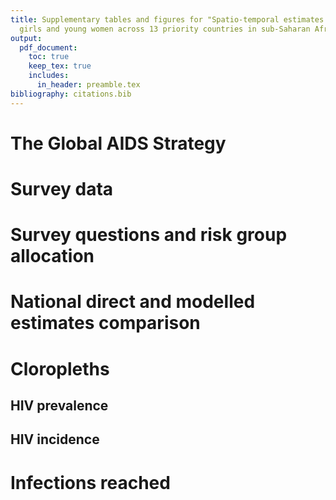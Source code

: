 ```yaml
---
title: Supplementary tables and figures for "Spatio-temporal estimates of HIV risk group proportions for adolescent
  girls and young women across 13 priority countries in sub-Saharan Africa"
output:
  pdf_document:
    toc: true
    keep_tex: true
    includes:
      in_header: preamble.tex
bibliography: citations.bib
---
```


\newpage

# The Global AIDS Strategy

\begin{table}[h]
\centering
\begin{tabularx}{\textwidth}{lX}
\toprule
Prioritisation strata & Criterion \\
\midrule
Low & 0.3-1\% incidence AND low-risk behaviour OR $<$0.3\% incidence AND high-risk behaviour \\
Moderate & 1-3\% incidence AND low-risk behaviour OR 0.3-1\% incidence AND high-risk behaviour \\
High & 1-3\% incidence AND high-risk behaviour \\
Very high & $>$3\% incidence \\
\bottomrule
\end{tabularx}
\caption{Prioritisation strata.}
\label{tab:unaids-strategy-prioritisation}
\end{table}

\begin{table}[h]
\centering
\begin{tabularx}{\textwidth}{lX}
\toprule
Intervention & Details \\
\midrule
STI screening and treatment & (Remain to be filled in: describe targets and commitments in terms of each prioritisation strata) \\
PrEP use & (As above) \\
Access to PEP & (As above) \\
Comprehensive sexuality education & (As above) \\
Economic empowerment & (As above) \\
\bottomrule
\end{tabularx}
\caption{Targets and commitments.}
\label{tab:unaids-strategy-targets}
\end{table}

\clearpage

# Survey data

\begin{longtable}{rlrcrrrr}
\toprule
\multicolumn{1}{l}{} &  &  &  & \multicolumn{4}{c}{Sample size} \\ 
\cmidrule(lr){5-8}
\multicolumn{1}{l}{} & Type & Year & Transactional sex question & 15-19 & 20-24 & 25-29 & Total \\ 
\midrule
\multicolumn{1}{l}{Botswana} \\ 
\midrule
 & BAIS & 2013 & \cmark & 557 & 588 & 649 & 1794 \\ 
Total &  &  &  & $557$ & $588$ & $649$ & $1794$ \\ 
\midrule
\multicolumn{1}{l}{Cameroon} \\ 
\midrule
 & DHS & 2004 & \xmark & 2675 & 2207 & 1732 & 6614 \\ 
 & DHS & 2011 & \xmark & 3588 & 3115 & 2655 & 9358 \\ 
 & PHIA & 2017 & \xmark & 2620 & 2339 & 2259 & 7218 \\ 
 & DHS & 2018 & \cmark & 3349 & 2463 & 2345 & 8157 \\ 
Total &  &  &  & $12232$ & $10124$ & $8991$ & $31347$ \\ 
\midrule
\multicolumn{1}{l}{Kenya} \\ 
\midrule
 & DHS & 2003 & \xmark & 1819 & 1709 & 1391 & 4919 \\ 
 & DHS & 2008 & \xmark & 1767 & 1743 & 1419 & 4929 \\ 
 & DHS & 2014 & \xmark & 2861 & 2534 & 2858 & 8253 \\ 
Total &  &  &  & $6447$ & $5986$ & $5668$ & $18101$ \\ 
\midrule
\multicolumn{1}{l}{Lesotho} \\ 
\midrule
 & DHS & 2004 & \xmark & 1761 & 1455 & 1026 & 4242 \\ 
 & DHS & 2009 & \xmark & 1833 & 1543 & 1194 & 4570 \\ 
 & DHS & 2014 & \xmark & 1537 & 1292 & 1067 & 3896 \\ 
 & PHIA & 2017 & \cmark & 1156 & 1202 & 1054 & 3412 \\ 
Total &  &  &  & $6287$ & $5492$ & $4341$ & $16120$ \\ 
\midrule
\multicolumn{1}{l}{Mozambique} \\ 
\midrule
 & AIS & 2009 & \xmark & 1031 & 1106 & 987 & 3124 \\ 
 & DHS & 2011 & \xmark & 2932 & 2299 & 2206 & 7437 \\ 
 & AIS & 2015 & \xmark & 1552 & 1389 & 1080 & 4021 \\ 
Total &  &  &  & $5515$ & $4794$ & $4273$ & $14582$ \\ 
\midrule
\multicolumn{1}{l}{Malawi} \\ 
\midrule
 & DHS & 2000 & \xmark & 2914 & 2998 & 2358 & 8270 \\ 
 & DHS & 2004 & \xmark & 2407 & 2823 & 2135 & 7365 \\ 
 & DHS & 2010 & \xmark & 5031 & 4387 & 4309 & 13727 \\ 
 & DHS & 2015 & \cmark & 5273 & 5094 & 3976 & 14343 \\ 
 & PHIA & 2016 & \cmark & 1646 & 1934 & 1511 & 5091 \\ 
Total &  &  &  & $17271$ & $17236$ & $14289$ & $48796$ \\ 
\midrule
\multicolumn{1}{l}{Namibia} \\ 
\midrule
 & DHS & 2000 & \xmark & 1427 & 1313 & 1098 & 3838 \\ 
 & DHS & 2006 & \xmark & 2203 & 1869 & 1544 & 5616 \\ 
 & DHS & 2013 & \xmark & 1852 & 1709 & 1481 & 5042 \\ 
 & PHIA & 2017 & \cmark & 1491 & 1525 & 1370 & 4386 \\ 
Total &  &  &  & $6973$ & $6416$ & $5493$ & $18882$ \\ 
\midrule
\multicolumn{1}{l}{Eswatini} \\ 
\midrule
 & DHS & 2006 & \xmark & 1265 & 1027 & 731 & 3023 \\ 
 & PHIA & 2017 & \xmark & 1031 & 895 & 811 & 2737 \\ 
Total &  &  &  & $2296$ & $1922$ & $1542$ & $5760$ \\ 
\midrule
\multicolumn{1}{l}{Tanzania} \\ 
\midrule
 & AIS & 2003 & \xmark & 1466 & 1377 & 1270 & 4113 \\ 
 & AIS & 2007 & \xmark & 2137 & 1676 & 1509 & 5322 \\ 
 & DHS & 2010 & \xmark & 2221 & 1860 & 1613 & 5694 \\ 
 & AIS & 2012 & \xmark & 2474 & 1923 & 1815 & 6212 \\ 
 & PHIA & 2016 & \cmark & 2999 & 2845 & 2521 & 8365 \\ 
Total &  &  &  & $11297$ & $9681$ & $8728$ & $29706$ \\ 
\midrule
\multicolumn{1}{l}{Uganda} \\ 
\midrule
 & DHS & 2000 & \xmark & 1687 & 1541 & 1326 & 4554 \\ 
 & DHS & 2006 & \xmark & 1948 & 1660 & 1404 & 5012 \\ 
 & AIS & 2011 & \xmark & 2451 & 2164 & 1921 & 6536 \\ 
 & DHS & 2011 & \xmark & 2025 & 1664 & 1614 & 5303 \\ 
 & DHS & 2016 & \cmark & 4276 & 3782 & 3014 & 11072 \\ 
 & PHIA & 2016 & \xmark & 3289 & 3059 & 2574 & 8922 \\ 
\midrule 
Total &  &  &  & $15676$ & $13870$ & $11853$ & $41399$ \\ 
\midrule
\multicolumn{1}{l}{South Africa} \\ 
\midrule
 & DHS & 2016 & \cmark & 1505 & 1408 & 1397 & 4310 \\ 
Total &  &  &  & $1505$ & $1408$ & $1397$ & $4310$ \\ 
\midrule
\multicolumn{1}{l}{Zambia} \\ 
\midrule
 & DHS & 2007 & \xmark & 1598 & 1405 & 1373 & 4376 \\ 
 & DHS & 2013 & \xmark & 3685 & 3036 & 2789 & 9510 \\ 
 & PHIA & 2016 & \cmark & 2120 & 2045 & 1619 & 5784 \\ 
 & DHS & 2018 & \cmark & 3112 & 2687 & 2166 & 7965 \\ 
Total &  &  &  & $10515$ & $9173$ & $7947$ & $27635$ \\ 
\midrule
\multicolumn{1}{l}{Zimbabwe} \\ 
\midrule
 & DHS & 1999 & \xmark & 1467 & 1230 & 1011 & 3708 \\ 
 & DHS & 2005 & \xmark & 2128 & 1943 & 1438 & 5509 \\ 
 & DHS & 2010 & \xmark & 1963 & 1796 & 1679 & 5438 \\ 
 & DHS & 2015 & \cmark & 2154 & 1777 & 1646 & 5577 \\ 
 & PHIA & 2016 & \cmark & 2114 & 1817 & 1573 & 5504 \\ 
Total &  &  &  & $9826$ & $8563$ & $7347$ & $25736$ \\ 
\midrule 
\midrule 
Total &  &  &  & $106397$ & $95253$ & $82518$ & $284168$ \\ 
\bottomrule
\caption{All surveys that we used in our analysis and their sample sizes.}
\label{tab:surveys-used}
\end{longtable}

\begin{table}[h]
\centering
\begin{tabularx}{\textwidth}{lX}
\toprule
Survey & Exclusion reason \\ 
 \midrule
MOZ2003DHS & No GPS coordinates available to place survey clusters within districts. \\
TZA2015DHS & Insufficient sexual behaviour questions. \\
UGA2004AIS & Unable to download region boundaries. \\
ZMB2002DHS & No GPS coordinates available to place survey clusters within districts. \\
\bottomrule
\end{tabularx}
\label{tab:surveys-excluded}
\caption{All surveys excluded from our analysis.}
\end{table}

\begin{table}[h]
\centering
\begin{tabularx}{\textwidth}{lXX}
\toprule
Country & Number of areas & Analysis level \\ 
\midrule
Botswana & 27 & 3 \\ 
Cameroon & 58 & 2 \\ 
Kenya & 47 & 2 \\ 
Lesotho & 10 & 1 \\ 
Mozambique & 161 & 3 \\ 
Malawi & 33 & 5 \\ 
Namibia & 38 & 2 \\ 
Eswatini & 4 & 1 \\ 
Tanzania & 195 & 4 \\ 
Uganda & 136 & 3 \\ 
South Africa & 52 & 2 \\ 
Zambia & 116 & 2 \\ 
Zimbabwe & 63 & 2 \\ 
\bottomrule
\end{tabularx}
\label{tab:area-levels}
\caption{The numer of areas and analysis levels used in our analysis.}
\end{table}

\clearpage

# Survey questions and risk group allocation

\begin{table}[h]
\centering
\begin{tabularx}{\textwidth}{lX}
\toprule
Variable(s) & Description \\
\midrule
\texttt{v501} & Current marital status of the respondent. \\
\texttt{v529} & Computed time since last sexual intercourse. \\
\texttt{v531} & Age at first sexual intercourse--imputed. \\
\texttt{v766b} & Number of sexual partners during the last 12 months (including husband). \\
\texttt{v767[a, b, c]} & Relationship with last three sexual partners. Options are: spouse, boyfriend not living with respondent, other friend, casual acquaintance, relative, commercial sex worker, live-in partner, other. \\
\texttt{v791a} & Had sex in return for gifts, cash or anything else in the past 12 months. Asked only to women 15-24 who are not in a union. \\
\bottomrule
\end{tabularx}
\caption{AIS, BAIS and DHS survey questions.}
\end{table}

\begin{table}[h]
\centering
\begin{tabularx}{\textwidth}{lX}
\toprule
Variable(s) & Description \\
\midrule
\texttt{part12monum} & Number of sexual partners during the last 12 months (including husband). \\
\texttt{part12modkr} & Reason for leaving \texttt{part12monum} blank. \\
\texttt{partlivew[1, 2, 3]} & Does the person you had sex with live in this household? \\
\texttt{partrelation[1, 2, 3]} & Relationship with last three sexual partners. Options are: husband, live-in partner, partner (not living with), ex-spouse/partner, friend/acquaintance, sex worker, sex worker client, stranger, other, don't know, refused. \\
\texttt{sellsx12mo} & Had sex for money and/or gifts in the last 12 months. \\
\texttt{buysx12mo} & Paid money or given gifts for sex in the last 12 months. \\
\bottomrule
\end{tabularx}
\caption{PHIA survey questions.}
\end{table}

\newpage

\begin{figure}[h!]
    \centering
    \includegraphics{depends/category-flowchart.pdf}
    \caption{Flowchart describing allocation of respondents to risk groups.}
    \label{fig:category-flowchart}
\end{figure}

\clearpage

# National direct and modelled estimates comparison

\begin{figure}[h]
\centering
\makebox[\textwidth][c]{\includegraphics[page=1]{depends/temporal-interpolation-ribbon.pdf}}
\caption{Comparison of modelled and direct national-level estimates in 1999-2018 in Botswana. Estimates are described as "partially direct" when there are no surveys containing a transactional sex question in a country-age-group and we instead used modelled logistic regression estimates to differentiate the direct estimates.}
\label{fig:temporal-interpolation-ribbon-1}
\end{figure}

\begin{figure}[h]
\centering
\makebox[\textwidth][c]{\includegraphics[page=2]{depends/temporal-interpolation-ribbon.pdf}}
\caption{Comparison of modelled and direct national-level estimates in 1999-2018 in Cameroon. Estimates are described as "partially direct" when there are no surveys containing a transactional sex question in a country-age-group and we instead used modelled logistic regression estimates to differentiate the direct estimates.}
\label{fig:temporal-interpolation-ribbon-2}
\end{figure}

\begin{figure}[h]
\centering
\makebox[\textwidth][c]{\includegraphics[page=3]{depends/temporal-interpolation-ribbon.pdf}}
\caption{Comparison of modelled and direct national-level estimates in 1999-2018 in Kenya. Estimates are described as "partially direct" when there are no surveys containing a transactional sex question in a country-age-group and we instead used modelled logistic regression estimates to differentiate the direct estimates.}
\label{fig:temporal-interpolation-ribbon-3}
\end{figure}

\begin{figure}[h]
\centering
\makebox[\textwidth][c]{\includegraphics[page=4]{depends/temporal-interpolation-ribbon.pdf}}
\caption{Comparison of modelled and direct national-level estimates in 1999-2018 in Lesotho. Estimates are described as "partially direct" when there are no surveys containing a transactional sex question in a country-age-group and we instead used modelled logistic regression estimates to differentiate the direct estimates.}
\label{fig:temporal-interpolation-ribbon-4}
\end{figure}

\begin{figure}[h]
\centering
\makebox[\textwidth][c]{\includegraphics[page=5]{depends/temporal-interpolation-ribbon.pdf}}
\caption{Comparison of modelled and direct national-level estimates in 1999-2018 in Mozambique. Estimates are described as "partially direct" when there are no surveys containing a transactional sex question in a country-age-group and we instead used modelled logistic regression estimates to differentiate the direct estimates.}
\label{fig:temporal-interpolation-ribbon-5}
\end{figure}

\begin{figure}[h]
\centering
\makebox[\textwidth][c]{\includegraphics[page=6]{depends/temporal-interpolation-ribbon.pdf}}
\caption{Comparison of modelled and direct national-level estimates in 1999-2018 in Malawi. Estimates are described as "partially direct" when there are no surveys containing a transactional sex question in a country-age-group and we instead used modelled logistic regression estimates to differentiate the direct estimates.}
\label{fig:temporal-interpolation-ribbon-6}
\end{figure}

\begin{figure}[h]
\centering
\makebox[\textwidth][c]{\includegraphics[page=7]{depends/temporal-interpolation-ribbon.pdf}}
\caption{Comparison of modelled and direct national-level estimates in 1999-2018 in Namibia. Estimates are described as "partially direct" when there are no surveys containing a transactional sex question in a country-age-group and we instead used modelled logistic regression estimates to differentiate the direct estimates.}
\label{fig:temporal-interpolation-ribbon-7}
\end{figure}

\begin{figure}[h]
\centering
\makebox[\textwidth][c]{\includegraphics[page=8]{depends/temporal-interpolation-ribbon.pdf}}
\caption{Comparison of modelled and direct national-level estimates in 1999-2018 in Eswatini. Estimates are described as "partially direct" when there are no surveys containing a transactional sex question in a country-age-group and we instead used modelled logistic regression estimates to differentiate the direct estimates.}
\label{fig:temporal-interpolation-ribbon-8}
\end{figure}

\begin{figure}[h]
\centering
\makebox[\textwidth][c]{\includegraphics[page=9]{depends/temporal-interpolation-ribbon.pdf}}
\caption{Comparison of modelled and direct national-level estimates in 1999-2018 in Tanzania. Estimates are described as "partially direct" when there are no surveys containing a transactional sex question in a country-age-group and we instead used modelled logistic regression estimates to differentiate the direct estimates.}
\label{fig:temporal-interpolation-ribbon-9}
\end{figure}

\begin{figure}[h]
\centering
\makebox[\textwidth][c]{\includegraphics[page=10]{depends/temporal-interpolation-ribbon.pdf}}
\caption{Comparison of modelled and direct national-level estimates in 1999-2018 in Uganda. Estimates are described as "partially direct" when there are no surveys containing a transactional sex question in a country-age-group and we instead used modelled logistic regression estimates to differentiate the direct estimates.}
\label{fig:temporal-interpolation-ribbon-10}
\end{figure}

\begin{figure}[h]
\centering
\makebox[\textwidth][c]{\includegraphics[page=11]{depends/temporal-interpolation-ribbon.pdf}}
\caption{Comparison of modelled and direct national-level estimates in 1999-2018 in South Africa. Estimates are described as "partially direct" when there are no surveys containing a transactional sex question in a country-age-group and we instead used modelled logistic regression estimates to differentiate the direct estimates.}
\label{fig:temporal-interpolation-ribbon-11}
\end{figure}

\begin{figure}[h]
\centering
\makebox[\textwidth][c]{\includegraphics[page=12]{depends/temporal-interpolation-ribbon.pdf}}
\caption{Comparison of modelled and direct national-level estimates in 1999-2018 in Zambia. Estimates are described as "partially direct" when there are no surveys containing a transactional sex question in a country-age-group and we instead used modelled logistic regression estimates to differentiate the direct estimates.}
\label{fig:temporal-interpolation-ribbon-12}
\end{figure}

<!-- \begin{figure}[h] -->
<!-- \centering -->
<!-- \makebox[\textwidth][c]{\includegraphics[page=13]{depends/temporal-interpolation-ribbon.pdf}} -->
<!-- \caption{Comparison of modelled and direct national-level estimates in 1999-2018 in Zimbabwe. Estimates are described as "partially direct" when there are no surveys containing a transactional sex question in a country-age-group and we instead used modelled logistic regression estimates to differentiate the direct estimates.} -->
<!-- \label{fig:temporal-interpolation-ribbon-13} -->
<!-- \end{figure} -->

\clearpage

# Cloropleths

## HIV prevalence

## HIV incidence

\begin{figure}[h]
    \centering
    \makebox[\textwidth][c]{\includegraphics[page=1]{depends/incidence-district-sexbehav.pdf}}
    \caption{District level incidence for each of the risk groups in 2018 in Botswana.}
    \label{fig:incidence-district-sexbehav-1}
\end{figure}

\begin{figure}[h]
    \centering
    \makebox[\textwidth][c]{\includegraphics[page=2]{depends/incidence-district-sexbehav.pdf}}
    \caption{District level incidence for each of the risk groups in 2018 in Cameroon.}
    \label{fig:incidence-district-sexbehav-2}
\end{figure}

\begin{figure}[h]
    \centering
    \makebox[\textwidth][c]{\includegraphics[page=3]{depends/incidence-district-sexbehav.pdf}}
    \caption{District level incidence for each of the risk groups in 2018 in Kenya.}
    \label{fig:incidence-district-sexbehav-3}
\end{figure}

\begin{figure}[h]
    \centering
    \makebox[\textwidth][c]{\includegraphics[page=4]{depends/incidence-district-sexbehav.pdf}}
    \caption{District level incidence for each of the risk groups in 2018 in Lesotho.}
    \label{fig:incidence-district-sexbehav-4}
\end{figure}

\begin{figure}[h]
    \centering
    \makebox[\textwidth][c]{\includegraphics[page=5]{depends/incidence-district-sexbehav.pdf}}
    \caption{District level incidence for each of the risk groups in 2018 in Mozambique.}
    \label{fig:incidence-district-sexbehav-5}
\end{figure}

\begin{figure}[h]
    \centering
    \makebox[\textwidth][c]{\includegraphics[page=6]{depends/incidence-district-sexbehav.pdf}}
    \caption{District level incidence for each of the risk groups in 2018 in Malawi.}
    \label{fig:incidence-district-sexbehav-6}
\end{figure}

\begin{figure}[h]
    \centering
    \makebox[\textwidth][c]{\includegraphics[page=7]{depends/incidence-district-sexbehav.pdf}}
    \caption{District level incidence for each of the risk groups in 2018 in Namibia.}
    \label{fig:incidence-district-sexbehav-7}
\end{figure}

\begin{figure}[h]
    \centering
    \makebox[\textwidth][c]{\includegraphics[page=8]{depends/incidence-district-sexbehav.pdf}}
    \caption{District level incidence for each of the risk groups in 2018 in Eswatini.}
    \label{fig:incidence-district-sexbehav-8}
\end{figure}

\begin{figure}[h]
    \centering
    \makebox[\textwidth][c]{\includegraphics[page=9]{depends/incidence-district-sexbehav.pdf}}
    \caption{District level incidence for each of the risk groups in 2018 in Tanzania.}
    \label{fig:incidence-district-sexbehav-9}
\end{figure}

\begin{figure}[h]
    \centering
    \makebox[\textwidth][c]{\includegraphics[page=10]{depends/incidence-district-sexbehav.pdf}}
    \caption{District level incidence for each of the risk groups in 2018 in Uganda.}
    \label{fig:incidence-district-sexbehav-10}
\end{figure}

\begin{figure}[h]
    \centering
    \makebox[\textwidth][c]{\includegraphics[page=11]{depends/incidence-district-sexbehav.pdf}}
    \caption{District level incidence for each of the risk groups in 2018 in South Africa.}
    \label{fig:incidence-district-sexbehav-11}
\end{figure}

\begin{figure}[h]
    \centering
    \makebox[\textwidth][c]{\includegraphics[page=12]{depends/incidence-district-sexbehav.pdf}}
    \caption{District level incidence for each of the risk groups in 2018 in Zambia.}
    \label{fig:incidence-district-sexbehav-12}
\end{figure}

\begin{figure}[h]
    \centering
    \makebox[\textwidth][c]{\includegraphics[page=13]{depends/incidence-district-sexbehav.pdf}}
    \caption{District level incidence for each of the risk groups in 2018 in Zimbabwe.}
    \label{fig:incidence-district-sexbehav-13}
\end{figure}

\clearpage


# Infections reached

\begin{figure}[h]
\centering
\makebox[\textwidth][c]{\includegraphics[page=1]{depends/infections-reached-country.pdf}}
\caption{Percentage of new infections reached taking a variety of risk stratification approaches against the percentage of at risk population reached in Botswana.}
\label{fig:infections-reached-country-1}
\end{figure}

\begin{figure}[h]
\centering
\makebox[\textwidth][c]{\includegraphics[page=2]{depends/infections-reached-country.pdf}}
\caption{Percentage of new infections reached taking a variety of risk stratification approaches against the percentage of at risk population reached in Cameroon.}
\label{fig:infections-reached-country-2}
\end{figure}

\begin{figure}[h]
\centering
\makebox[\textwidth][c]{\includegraphics[page=3]{depends/infections-reached-country.pdf}}
\caption{Percentage of new infections reached taking a variety of risk stratification approaches against the percentage of at risk population reached in Kenya.}
\label{fig:infections-reached-country-3}
\end{figure}

\begin{figure}[h]
\centering
\makebox[\textwidth][c]{\includegraphics[page=4]{depends/infections-reached-country.pdf}}
\caption{Percentage of new infections reached taking a variety of risk stratification approaches against the percentage of at risk population reached in Lesotho.}
\label{fig:infections-reached-country-4}
\end{figure}

\begin{figure}[h]
\centering
\makebox[\textwidth][c]{\includegraphics[page=5]{depends/infections-reached-country.pdf}}
\caption{Percentage of new infections reached taking a variety of risk stratification approaches against the percentage of at risk population reached in Mozambique.}
\label{fig:infections-reached-country-5}
\end{figure}

\begin{figure}[h]
\centering
\makebox[\textwidth][c]{\includegraphics[page=6]{depends/infections-reached-country.pdf}}
\caption{Percentage of new infections reached taking a variety of risk stratification approaches against the percentage of at risk population reached in Malawi.}
\label{fig:infections-reached-country-6}
\end{figure}

\begin{figure}[h]
\centering
\makebox[\textwidth][c]{\includegraphics[page=7]{depends/infections-reached-country.pdf}}
\caption{Percentage of new infections reached taking a variety of risk stratification approaches against the percentage of at risk population reached in Namibia.}
\label{fig:infections-reached-country-7}
\end{figure}

\begin{figure}[h]
\centering
\makebox[\textwidth][c]{\includegraphics[page=8]{depends/infections-reached-country.pdf}}
\caption{Percentage of new infections reached taking a variety of risk stratification approaches against the percentage of at risk population reached in Eswatini.}
\label{fig:infections-reached-country-8}
\end{figure}

\begin{figure}[h]
\centering
\makebox[\textwidth][c]{\includegraphics[page=9]{depends/infections-reached-country.pdf}}
\caption{Percentage of new infections reached taking a variety of risk stratification approaches against the percentage of at risk population reached in Tanzania.}
\label{fig:infections-reached-country-9}
\end{figure}

\begin{figure}[h]
\centering
\makebox[\textwidth][c]{\includegraphics[page=10]{depends/infections-reached-country.pdf}}
\caption{Percentage of new infections reached taking a variety of risk stratification approaches against the percentage of at risk population reached in Uganda.}
\label{fig:infections-reached-country-10}
\end{figure}

\begin{figure}[h]
\centering
\makebox[\textwidth][c]{\includegraphics[page=11]{depends/infections-reached-country.pdf}}
\caption{Percentage of new infections reached taking a variety of risk stratification approaches against the percentage of at risk population reached in South Africa.}
\label{fig:infections-reached-country-11}
\end{figure}

\begin{figure}[h]
\centering
\makebox[\textwidth][c]{\includegraphics[page=12]{depends/infections-reached-country.pdf}}
\caption{Percentage of new infections reached taking a variety of risk stratification approaches against the percentage of at risk population reached in Zambia.}
\label{fig:infections-reached-country-12}
\end{figure}

\begin{figure}[h]
\centering
\makebox[\textwidth][c]{\includegraphics[page=13]{depends/infections-reached-country.pdf}}
\caption{Percentage of new infections reached taking a variety of risk stratification approaches against the percentage of at risk population reached in Zimbabwe.}
\label{fig:infections-reached-country-13}
\end{figure}
